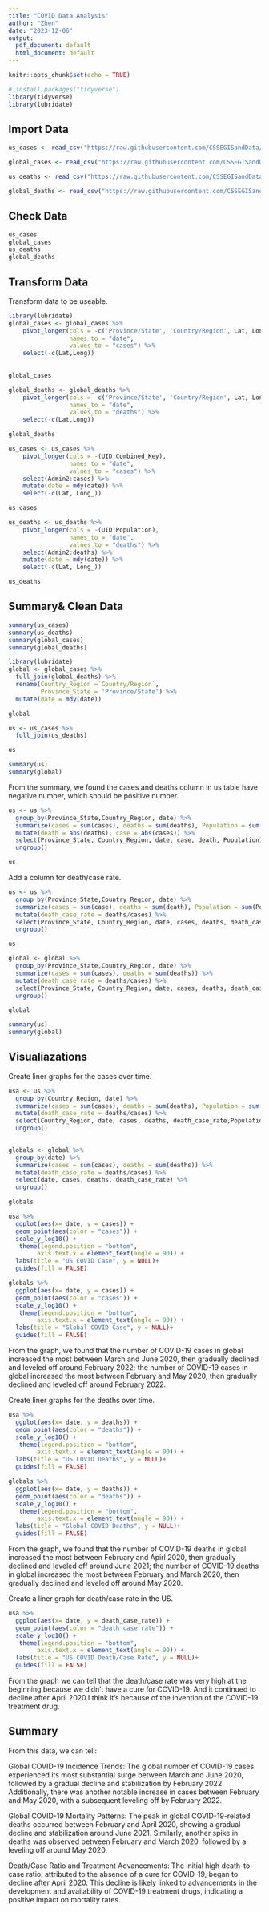 ---
title: "COVID Data Analysis"
author: "Zhen"
date: "2023-12-06"
output:
  pdf_document: default
  html_document: default
---

```{r setup, include=FALSE}
knitr::opts_chunk$set(echo = TRUE)
```

```{r library, message=FALSE, warning=FALSE}
# install.packages("tidyverse")
library(tidyverse)
library(lubridate)
```

## Import Data

```{r}
us_cases <- read_csv("https://raw.githubusercontent.com/CSSEGISandData/COVID-19/master/csse_covid_19_data/csse_covid_19_time_series/time_series_covid19_confirmed_US.csv")

global_cases <- read_csv("https://raw.githubusercontent.com/CSSEGISandData/COVID-19/master/csse_covid_19_data/csse_covid_19_time_series/time_series_covid19_confirmed_global.csv")

us_deaths <- read_csv("https://raw.githubusercontent.com/CSSEGISandData/COVID-19/master/csse_covid_19_data/csse_covid_19_time_series/time_series_covid19_deaths_US.csv")

global_deaths <- read_csv("https://raw.githubusercontent.com/CSSEGISandData/COVID-19/master/csse_covid_19_data/csse_covid_19_time_series/time_series_covid19_deaths_global.csv")

```

## Check Data

```{r}

us_cases
global_cases
us_deaths
global_deaths

```

## Transform Data

Transform data to be useable.

```{r}
library(lubridate)
global_cases <- global_cases %>%
    pivot_longer(cols = -c('Province/State', 'Country/Region', Lat, Long), 
                 names_to = "date",
                 values_to = "cases") %>%
    select(-c(Lat,Long))
    
    
global_cases  
```

```{r}
global_deaths <- global_deaths %>%
    pivot_longer(cols = -c('Province/State', 'Country/Region', Lat, Long), 
                 names_to = "date",
                 values_to = "deaths") %>%
    select(-c(Lat,Long))

global_deaths
```

```{r}
us_cases <- us_cases %>%
    pivot_longer(cols = -(UID:Combined_Key),
                 names_to = "date",
                 values_to = "cases") %>%
    select(Admin2:cases) %>%
    mutate(date = mdy(date)) %>%
    select(-c(Lat, Long_))

us_cases
```

```{r}
us_deaths <- us_deaths %>%
    pivot_longer(cols = -(UID:Population),
                 names_to = "date",
                 values_to = "deaths") %>%
    select(Admin2:deaths) %>%
    mutate(date = mdy(date)) %>%
    select(-c(Lat, Long_))

us_deaths
```

## Summary& Clean Data

```{r}
summary(us_cases)
summary(us_deaths)
summary(global_cases)
summary(global_deaths)
```

```{r}
library(lubridate)
global <- global_cases %>%
  full_join(global_deaths) %>%
  rename(Country_Region =`Country/Region`,
         Province_State = 'Province/State') %>%
  mutate(date = mdy(date))

global
```

```{r}

us <- us_cases %>%
  full_join(us_deaths)

us
```

```{r}
summary(us)
summary(global)
```

From the summary, we found the cases and deaths column in us table have negative number, which should be positive number.

```{r}
us <- us %>%
  group_by(Province_State,Country_Region, date) %>%
  summarize(cases = sum(cases), deaths = sum(deaths), Population = sum(Population)) %>%
  mutate(death = abs(deaths), case = abs(cases)) %>%
  select(Province_State, Country_Region, date, case, death, Population) %>%
  ungroup()

us
```

Add a column for death/case rate.

```{r}
us <- us %>%
  group_by(Province_State,Country_Region, date) %>%
  summarize(cases = sum(case), deaths = sum(death), Population = sum(Population)) %>%
  mutate(death_case_rate = deaths/cases) %>%
  select(Province_State, Country_Region, date, cases, deaths, death_case_rate,Population) %>%
  ungroup()

us
```

```{r}
global <- global %>%
  group_by(Province_State,Country_Region, date) %>%
  summarize(cases = sum(cases), deaths = sum(deaths)) %>%
  mutate(death_case_rate = deaths/cases) %>%
  select(Province_State, Country_Region, date, cases, deaths, death_case_rate) %>%
  ungroup()

global
```

```{r}
summary(us)
summary(global)

```

## Visualiazations

Create liner graphs for the cases over time.

```{r}
usa <- us %>%
  group_by(Country_Region, date) %>%
  summarize(cases = sum(cases), deaths = sum(deaths), Population = sum(Population)) %>%
  mutate(death_case_rate = deaths/cases) %>%
  select(Country_Region, date, cases, deaths, death_case_rate,Population) %>%
  ungroup()
 
```

```{r}
globals <- global %>%
  group_by(date) %>%
  summarize(cases = sum(cases), deaths = sum(deaths)) %>%
  mutate(death_case_rate = deaths/cases) %>%
  select(date, cases, deaths, death_case_rate) %>%
  ungroup()

globals
```

```{r}
usa %>%
  ggplot(aes(x= date, y = cases)) +
  geom_point(aes(color = "cases")) + 
  scale_y_log10() + 
   theme(legend.position = "bottom",
        axis.text.x = element_text(angle = 90)) +
  labs(title = "US COVID Case", y = NULL)+
  guides(fill = FALSE)
```

```{r}
globals %>%
  ggplot(aes(x= date, y = cases)) +
  geom_point(aes(color = "cases")) + 
  scale_y_log10() + 
   theme(legend.position = "bottom",
        axis.text.x = element_text(angle = 90)) +
  labs(title = "Global COVID Case", y = NULL)+
  guides(fill = FALSE)
```

From the graph, we found that the number of COVID-19 cases in global increased the most between March and June 2020, then gradually declined and leveled off around February 2022; the number of COVID-19 cases in global increased the most between February and May 2020, then gradually declined and leveled off around February 2022.

Create liner graphs for the deaths over time.

```{r}
usa %>%
  ggplot(aes(x= date, y = deaths)) +
  geom_point(aes(color = "deaths")) + 
  scale_y_log10() + 
   theme(legend.position = "bottom",
        axis.text.x = element_text(angle = 90)) +
  labs(title = "US COVID Deaths", y = NULL)+
  guides(fill = FALSE)
```

```{r}
globals %>%
  ggplot(aes(x= date, y = deaths)) +
  geom_point(aes(color = "deaths")) + 
  scale_y_log10() + 
   theme(legend.position = "bottom",
        axis.text.x = element_text(angle = 90)) +
  labs(title = "Global COVID Deaths", y = NULL)+
  guides(fill = FALSE)
```

From the graph, we found that the number of COVID-19 deaths in global increased the most between February and Apirl 2020, then gradually declined and leveled off around June 2021; the number of COVID-19 deaths in global increased the most between February and March 2020, then gradually declined and leveled off around May 2020.

Create a liner graph for death/case rate in the US.

```{r}
usa %>%
  ggplot(aes(x= date, y = death_case_rate)) +
  geom_point(aes(color = "death case rate")) + 
  scale_y_log10() + 
   theme(legend.position = "bottom",
        axis.text.x = element_text(angle = 90)) +
  labs(title = "US COVID Death/Case Rate", y = NULL)+
  guides(fill = FALSE)
```

From the graph we can tell that the death/case rate was very high at the beginning because we didn't have a cure for COVID-19. And it continued to decline after April 2020.I think it's because of the invention of the COVID-19 treatment drug.

## Summary

From this data, we can tell:

Global COVID-19 Incidence Trends:
The global number of COVID-19 cases experienced its most substantial surge between March and June 2020, followed by a gradual decline and stabilization by February 2022. Additionally, there was another notable increase in cases between February and May 2020, with a subsequent leveling off by February 2022.

Global COVID-19 Mortality Patterns:
The peak in global COVID-19-related deaths occurred between February and April 2020, showing a gradual decline and stabilization around June 2021. Similarly, another spike in deaths was observed between February and March 2020, followed by a leveling off around May 2020.

Death/Case Ratio and Treatment Advancements:
The initial high death-to-case ratio, attributed to the absence of a cure for COVID-19, began to decline after April 2020. This decline is likely linked to advancements in the development and availability of COVID-19 treatment drugs, indicating a positive impact on mortality rates.
